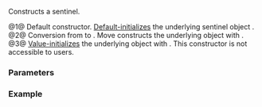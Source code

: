 {{cpp/ranges/zip_transform_view/sentinel/title|''sentinel''}}
{{cpp/ranges/zip_transform_view/navbar}}
{{dcl begin}}
{{dcl|num=1|since=c++23|1=
/*sentinel*/() = default;
}}
{{dcl|num=2|since=c++23|1=
constexpr /*sentinel*/( /*sentinel*/&lt;!Const&gt; i )
    requires Const &amp;&amp;
             std::convertible_to&lt;/*zentinel*/&lt;false&gt;, /*zentinel*/&lt;Const&gt;&gt;;
}}
{{dcl|num=3|notes={{mark expos}}|1=
constexpr explicit /*sentinel*/( /*zentinel*/&lt;Const&gt; inner );
}}
{{dcl end}}

Constructs a sentinel.

@1@ Default constructor. [[cpp/language/default initialization|Default-initializes]] the underlying sentinel object {{rlpi|/#Data members|inner_}}.
@2@ Conversion from {{c|/*sentinel*/&lt;false&gt;}} to {{c|/*sentinel*/&lt;true&gt;}}. Move constructs the underlying object {{tti|inner_}} with {{c|1=std::move(i.inner_)}}.
@3@ [[cpp/language/value initialization|Value-initializes]] the underlying object {{tti|inner_}} with {{c|inner}}. This constructor is not accessible to users.

===Parameters===
{{par begin}}
{{par|i|a {{c|/*sentinel*/&lt;false&gt;}}}}
{{par|inner|an underlying object of type [[cpp/ranges/zip_transform_view#Member types|{{tti|zentinel}}]]{{c/core|&lt;Const&gt;}}}}
{{par end}}

===Example===
{{example
|code=
|output=
}}

{{langlinks|de|es|ja|ru|zh}}